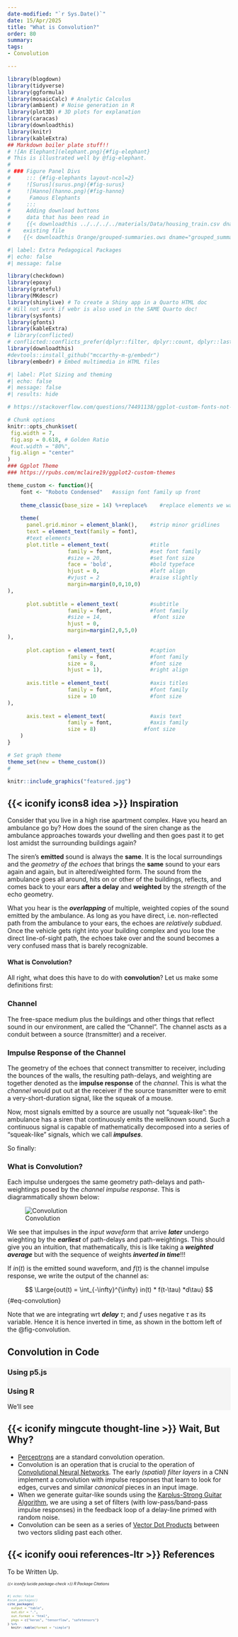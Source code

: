 ```yaml
---
date-modified: "`r Sys.Date()`"
date: 15/Apr/2025
title: "What is Convolution?"
order: 80
summary: 
tags:
- Convolution

---
```



```r
library(blogdown)
library(tidyverse)
library(ggformula)
library(mosaicCalc) # Analytic Calculus
library(ambient) # Noise generation in R
library(plot3D) # 3D plots for explanation
library(caracas)
library(downloadthis)
library(knitr)
library(kableExtra)
## Markdown boiler plate stuff!!
# ![An Elephant](elephant.png){#fig-elephant}
# This is illustrated well by @fig-elephant.
# 
# ### Figure Panel Divs
#     ::: {#fig-elephants layout-ncol=2}
#     ![Surus](surus.png){#fig-surus}
#     ![Hanno](hanno.png){#fig-hanno}
#      Famous Elephants
#     :::
#     Adding download buttons
#     data that has been read in
#     {{< downloadthis ../../../../materials/Data/housing_train.csv dname="house_prices" label="Download the House Prices Dataset" icon="database-fill-down" type="info" >}}
#    existing file
#    {{< downloadthis Orange/grouped-summaries.ows dname="grouped_summaries" label="Download the Orange Workflow" icon="database-fill-down" type="info" >}} 

```

```r
#| label: Extra Pedagogical Packages
#| echo: false
#| message: false

library(checkdown)
library(epoxy)
library(grateful)
library(MKdescr)
library(shinylive) # To create a Shiny app in a Quarto HTML doc
# Will not work if webr is also used in the SAME Quarto doc!
library(sysfonts)
library(gfonts)
library(kableExtra)
# library(conflicted)
# conflicted::conflicts_prefer(dplyr::filter, dplyr::count, dplyr::last, dplyr::glimpse, base::max)
library(downloadthis)
#devtools::install_github("mccarthy-m-g/embedr")
library(embedr) # Embed multimedia in HTML files
```

```r
#| label: Plot Sizing and theming
#| echo: false
#| message: false
#| results: hide

# https://stackoverflow.com/questions/74491138/ggplot-custom-fonts-not-working-in-quarto

# Chunk options
knitr::opts_chunk$set(
 fig.width = 7,
 fig.asp = 0.618, # Golden Ratio
 #out.width = "80%",
 fig.align = "center"
)
### Ggplot Theme
### https://rpubs.com/mclaire19/ggplot2-custom-themes

theme_custom <- function(){ 
    font <- "Roboto Condensed"   #assign font family up front
    
    theme_classic(base_size = 14) %+replace%    #replace elements we want to change
    
    theme(
      panel.grid.minor = element_blank(),    #strip minor gridlines
      text = element_text(family = font),
      #text elements
      plot.title = element_text(             #title
                   family = font,            #set font family
                   #size = 20,               #set font size
                   face = 'bold',            #bold typeface
                   hjust = 0,                #left align
                   #vjust = 2                #raise slightly
                   margin=margin(0,0,10,0)
),               
      
      plot.subtitle = element_text(          #subtitle
                   family = font,            #font family
                   #size = 14,                #font size
                   hjust = 0,
                   margin=margin(2,0,5,0)
),               
      
      plot.caption = element_text(           #caption
                   family = font,            #font family
                   size = 8,                 #font size
                   hjust = 1),               #right align
      
      axis.title = element_text(             #axis titles
                   family = font,            #font family
                   size = 10                 #font size
),
      
      axis.text = element_text(              #axis text
                   family = font,            #axis family
                   size = 8)               #font size
    )
}

# Set graph theme
theme_set(new = theme_custom())
#
```


```r
knitr::include_graphics("featured.jpg")

```

## {{< iconify icons8 idea >}} Inspiration

Consider that you live in a high rise apartment complex. Have you heard an ambulance go by? How does the sound of the siren change as the ambulance approaches towards your dwelling and then goes past it to get lost amidst the surrounding buildings again?

The siren's **emitted** sound is always the **same**. It is the local surroundings and the *geometry of the echoes* that brings the **same** sound to your ears again and again, but in altered/weighted form. The sound from the ambulance goes all around, hits on or other of the buildings, reflects, and comes back to your ears **after a delay** and **weighted** by the *strength* of the echo geometry.

What you hear is the ***overlapping*** of multiple, weighted copies of the sound emitted by the ambulance. As long as you have direct, i.e. non-reflected path from the ambulance to your ears, the echoes are *relatively subdued*. Once the vehicle gets right into your building complex and you lose the direct line-of-sight path, the echoes take over and the sound becomes a very confused mass that is barely recognizable.

#### What is Convolution?

All right, what does this have to do with **convolution**? Let us make some definitions first:

::: callout-important
### Channel
The free-space medium plus the buildings and other things that reflect sound in our environment, are called the "Channel". The channel ascts as a conduit between a source (transmitter) and a receiver.
:::

::: callout-important
### Impulse Response of the Channel
The geometry of the echoes that connect transmitter to receiver, including the bounces of the walls, the resulting path-delays, and weighting are together denoted as the **impulse response** of the *channel*. This is what the *channel* would put out at the receiver if the source transmitter were to emit a very-short-duration signal, like the squeak of a mouse. 
:::

Now, most signals emitted by a source are usually not "squeak-like": the ambulance has a siren that continuously emits the wellknown sound. Such a continuous signal is capable of mathematically decomposed into a series of "squeak-like" signals, which we call ***impulses***.

So finally:

::: callout-important
### What is Convolution?
Each impulse undergoes the same geometry path-delays and path-weightings posed by the *channel impulse response*. This is diagrammatically shown below:

![Convolution](../../../../../materials/images/Convolution.drawio.png){#fig-convolution}


We see that impulses in the *input waveform* that arrive ***later*** undergo wieghting by the ***earliest*** of path-delays and path-weightings. This should give you an intuition, that mathematically, this is like taking a ***weighted average*** but with the sequence of weights ***inverted in time***!!! 

If $in(t)$ is the emitted sound waveform, and $f(t)$ is the channel impulse response, we write the output of the channel as:

$$
\Large{out(t) = \int_{-\infty}^{\infty} in(t) * f(t-\tau) *d\tau}
$${#eq-convolution}

Note that we are integrating wrt ***delay*** $\tau$; and $f$ uses negative $\tau$ as its variable. Hence it is hence inverted in time, as shown in the bottom left of the @fig-convolution. 
:::

## Convolution in Code

::: {.panel-tabset .nav-pills style="background: whitesmoke;"}

### Using p5.js


### Using R
We'll see

:::


## {{< iconify mingcute thought-line >}} Wait, But Why?

- [Perceptrons](../../100-AI/30-MLP/index.qmd) are a standard convolution operation. 
- Convolution is an operation that is crucial to the operation of [Convolutional Neural Networks](../../100-AI/60-Convnet/index.qmd). The early *(spatial) filter layers* in a CNN implement a convolution with impulse responses that learn to look for edges, curves and similar *canonical* pieces in an input image. 
- When we generate guitar-like sounds using the [Karplus-Strong Guitar Algorithm](../../35-Media/99-KarplusStrong/index.qmd), we are using a set of filters (with low-pass/band-pass impulse responses) in the feedback loop of a delay-line primed with random noise. 
- Convolution can be seen as a series of [Vector Dot Products](../../05-Maths/20-Vectors/index.qmd#what-is-the-inner-product) between two vectors sliding past each other. 

## {{< iconify ooui references-ltr >}} References
To be Written Up.


::: {#refs style="font-size: 60%;"}
###### {{< iconify lucide package-check >}} R Package Citations

```r
#| echo: false
#scan_packages()
cite_packages(
  output = "table",
  out.dir = ".",
  out.format = "html",
  pkgs = c("keras", "tensorflow", "safetensors")
) %>%
  knitr::kable(format = "simple")

```
:::


